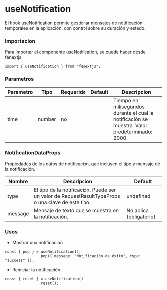 # useNotification

El hook useNotification permite gestionar mensajes de notificación temporales en la aplicación, con control sobre su duración y estado.

### Importacion

Para importar el componente useNotification, se puede hacer desde fenextjs

```tsx copy
import { useNotification } from "fenextjs";
```

### Parametros

| Parametro | Tipo | Requerido | Default | Descripcion |
| --------- | ---- | --------- | ------- | ----------- |
| time | number | no |  | Tiempo en milisegundos durante el cual la notificación se muestra. Valor predeterminado: 2000. |

### NotificationDataProps

Propiedades de los datos de notificación, que incluyen el tipo y mensaje de la notificación.

| Nombre | Descripcion | Default |
| --- | --- | --- |
| type | El tipo de la notificación. Puede ser un valor de RequestResultTypeProps o una clave de este tipo. | undefined |
| message | Mensaje de texto que se muestra en la notificación. | No aplica (obligatorio) |
### Usos

- Mostrar una notificación

```tsx copy
const { pop } = useNotification();
                pop({ message: "Notificación de éxito", type: "success" });
```

- Reiniciar la notificación

```tsx copy
const { reset } = useNotification();
                reset();
```

